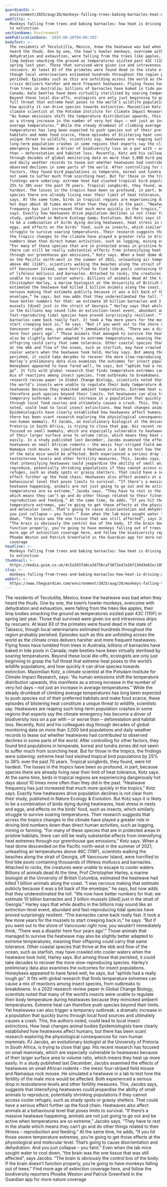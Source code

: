```yaml
---
guardianId: >-
  environment/2025/aug/20/monkeys-falling-trees-baking-barnacles-heat-driving-animals-extinction-climate
webTitle: >-
  Monkeys falling from trees and baking barnacles: how heat is driving animals
  to extinction
sectionName: Environment
webPublicationDate: '2025-08-20T04:00:30Z'
bodyText: >-
  The residents of Tecolutilla, Mexico, knew the heatwave was bad when they
  heard the thuds. One by one, the town’s howler monkeys, overcome with
  dehydration and exhaustion, were falling from the trees like apples, their
  limp bodies smacking the ground as temperatures sizzled past 43C (110F) in
  spring last year. Those that survived were given ice and intravenous drips by
  rescuers. At least 83 of the primates were found dead in the state of Tabasco,
  though local veterinarians estimated hundreds throughout the region probably
  perished. Episodes such as this are unfolding across the world as the climate
  crisis delivers harsher and more frequent heatwaves. Flying foxes have tumbled
  from trees in Australia; billions of barnacles have baked in tide pools in
  Canada; male beetles have been virtually sterilised by soaring temperatures.
  Beyond these local die-offs, ecologists are only just beginning to grasp the
  full threat that extreme heat poses to the world’s wildlife populations, and
  how quickly it can drive species towards extinction. Maximilian Kotz, a
  climate scientist at the Potsdam Institute for Climate Impact Research, says:
  “As human emissions shift the temperature distribution upwards, this manifests
  as a strong increase in the number of very hot days – not just an increase in
  average temperatures.” While the steady drumbeat of climbing average
  temperatures has long been expected to push species out of their preferred
  habitats and make food scarce, these episodes of blistering heat constitute a
  unique threat to wildlife, scientists say. Heatwaves are reaping such
  long-term population crashes in some regions that experts say the climate
  emergency has become a driver of biodiversity loss on a par with – or worse
  than – deforestation and habitat loss. Recently, Kotz and his colleagues dug
  through decades of global monitoring data on more than 3,000 bird populations
  and daily weather records to tease out whether heatwaves had contributed to
  observed declines in some parts of the world. After controlling for other
  factors, they found bird populations in temperate, boreal and tundra zones did
  not seem to suffer much from scorching heat. But for those in the tropics, the
  findings were sobering: extreme heat had slashed tropical bird populations by
  25% to 38% over the past 70 years. Tropical songbirds, they found, were hit
  hardest. The losses in the tropics have been so profound, in part, because
  species there are already living near their limit of heat tolerance, Kotz
  says. At the same time, birds in tropical regions are experiencing dangerously
  hot days about 10 times more often than they did in the past. “Heatwave
  frequency has just increased that much more quickly in the tropics,” Kotz
  says. Exactly how heatwaves drive population declines is not clear from their
  study, published in Nature Ecology &amp; Evolution. But Kotz says it is likely
  to be a combination of birds dying during heatwaves, heat stress in nests and
  eggs, and effects on the birds’ food, such as insects, which similarly
  struggle to survive soaring temperatures. Their research suggests that across
  the tropics changes to the climate have played a greater role in driving bird
  numbers down than direct human activities, such as logging, mining or farming.
  “For many of these species that are in protected areas in pristine habitats,
  there can still be really substantial effects from intensifying heat extremes
  through our greenhouse gas emissions,” Kotz says. When a heat dome descended
  on the Pacific north-west in the summer of 2021, unleashing air temperatures
  above 46C (116F), scientists walking the beaches along the strait of Georgia,
  off Vancouver Island, were horrified to find tide pools containing thousands
  of lifeless molluscs and barnacles. Attached to rocks, the creatures were
  unable to escape to cooler waters. Billions of animals dead At the time, Prof
  Christopher Harley, a marine biologist at the University of British Columbia,
  estimated the heatwave had killed 1 billion animals along the coast. “I was
  nervous making that estimate publicly because it was a bit back of the
  envelope,” he says, but now adds that they underestimated the toll. “We now
  have better numbers for that: we estimate 10 billion barnacles and 3 billion
  mussels [died] just in the strait of Georgia.” Harley says that while deaths
  in the billions may sound like an extinction-level event, abundant and
  fast-reproducing tidal species have proved surprisingly resilient. “The
  barnacles came back really fast. It took a few more years for the mussels to
  start creeping back in,” he says. “But if you went out to the shore of
  Vancouver right now, you wouldn’t immediately think, ‘There was a disaster
  here four years ago’.” Those animals that managed to survive the heatwave may
  also be slightly better adapted to extreme temperatures, meaning their
  offspring could carry that same tolerance. Other coastal species that thrive
  at the ebb and flow of the ocean, such as starfish, may have crawled into
  cooler waters when the heatwave took hold, Harley says. But among those that
  perished, it could take decades to recover the more slow-reproducing species.
  Harley’s preliminary data also examines the outcomes for insect populations.
  Honeybees appeared to have fared well, he says, but “aphids had a really tough
  go”. It fits with global research that finds temperature extremes can cause a
  mix of reactions among insect species, from outbreaks to breakdowns. In a 2020
  research review paper in Global Change Biology, scientists noted that many of
  the world’s insects were unable to regulate their body temperature during
  heatwaves because they mimicked ambient temperatures. Extreme heat can
  therefore push species beyond their limits. Yet heatwaves can also trigger a
  temporary outbreak: a dramatic increase in a population that quickly burns
  through local food sources and ultimately causes a crash. This, the authors
  noted, could lead to local insect extinctions. How heat changes animal bodies
  Epidemiologists have clearly established how heatwaves affect humans, but
  there has been scant research exploring the physiological consequences for
  non-human mammals. PJ Jacobs, an evolutionary biologist at the University of
  Pretoria in South Africa, is trying to close that gap. His recent research has
  focused on small mammals, which are especially vulnerable to heatwaves because
  of their larger surface area to volume ratio, which means they heat up more
  easily. In a study published last December, Jacobs examined the effects of
  heatwaves on small African rodents – the mesic four-striped field mouse and
  Namaqua rock mouse. He simulated a heatwave in a lab to test how the fertility
  of the male mice would be affected. Both experienced a serious drop in
  testosterone levels and other fertility measures. This, Jacobs says, suggests
  that intensifying heatwaves could jeopardise the ability of small animals to
  reproduce, potentially shrinking populations if they cannot access cooler
  refuges, such as shady spots or grassy shelters. That could have a serious
  effect further up the food chain. Heatwaves also affect animals at a
  behavioural level that poses limits to survival. “If there’s a massive
  heatwave happening, animals are not just going to go out and be active when
  temperatures are so extreme,” Jacobs says. “They have to rest in the shade
  which means they can’t go and do other things related to their fitness –
  reproduction and feeding.” At the same time, he adds, “If you hit those severe
  temperature extremes, you’re going to get those effects at the physiological
  and molecular level. That’s going to cause disorientation and dehydration. And
  you just collapse – you faint.” Even when the lab mice sought water to cool
  down, “the brain was the one tissue that was still affected”, says Jacobs.
  “The brain is obviously the control box of the body. If the brain doesn’t
  function properly, you’re going to have monkeys falling out of trees.” Find
  more age of extinction coverage here, and follow the biodiversity reporters
  Phoebe Weston and Patrick Greenfield in the Guardian app for more nature
  coverage
headline: >-
  Monkeys falling from trees and baking barnacles: how heat is driving animals
  to extinction
thumbnail: >-
  https://media.guim.co.uk/4c5a3d37a8ca3d756caf3672e47a16f13643e82e/1094_774_4232_3386/500.jpg
slug: >-
  monkeys-falling-from-trees-and-baking-barnacles-how-heat-is-driving-animals-to-extinction
webUrl: >-
  https://www.theguardian.com/environment/2025/aug/20/monkeys-falling-trees-baking-barnacles-heat-driving-animals-extinction-climate
---
```

The residents of Tecolutilla, Mexico, knew the heatwave was bad when they heard the thuds. One by one, the town’s howler monkeys, overcome with dehydration and exhaustion, were falling from the trees like apples, their limp bodies smacking the ground as temperatures sizzled past 43C (110F) in spring last year. Those that survived were given ice and intravenous drips by rescuers. At least 83 of the primates were found dead in the state of Tabasco, though local veterinarians estimated hundreds throughout the region probably perished. Episodes such as this are unfolding across the world as the climate crisis delivers harsher and more frequent heatwaves. Flying foxes have tumbled from trees in Australia; billions of barnacles have baked in tide pools in Canada; male beetles have been virtually sterilised by soaring temperatures. Beyond these local die-offs, ecologists are only just beginning to grasp the full threat that extreme heat poses to the world’s wildlife populations, and how quickly it can drive species towards extinction. Maximilian Kotz, a climate scientist at the Potsdam Institute for Climate Impact Research, says: “As human emissions shift the temperature distribution upwards, this manifests as a strong increase in the number of very hot days – not just an increase in average temperatures.” While the steady drumbeat of climbing average temperatures has long been expected to push species out of their preferred habitats and make food scarce, these episodes of blistering heat constitute a unique threat to wildlife, scientists say. Heatwaves are reaping such long-term population crashes in some regions that experts say the climate emergency has become a driver of biodiversity loss on a par with – or worse than – deforestation and habitat loss. Recently, Kotz and his colleagues dug through decades of global monitoring data on more than 3,000 bird populations and daily weather records to tease out whether heatwaves had contributed to observed declines in some parts of the world. After controlling for other factors, they found bird populations in temperate, boreal and tundra zones did not seem to suffer much from scorching heat. But for those in the tropics, the findings were sobering: extreme heat had slashed tropical bird populations by 25% to 38% over the past 70 years. Tropical songbirds, they found, were hit hardest. The losses in the tropics have been so profound, in part, because species there are already living near their limit of heat tolerance, Kotz says. At the same time, birds in tropical regions are experiencing dangerously hot days about 10 times more often than they did in the past. “Heatwave frequency has just increased that much more quickly in the tropics,” Kotz says. Exactly how heatwaves drive population declines is not clear from their study, published in Nature Ecology &amp; Evolution. But Kotz says it is likely to be a combination of birds dying during heatwaves, heat stress in nests and eggs, and effects on the birds’ food, such as insects, which similarly struggle to survive soaring temperatures. Their research suggests that across the tropics changes to the climate have played a greater role in driving bird numbers down than direct human activities, such as logging, mining or farming. “For many of these species that are in protected areas in pristine habitats, there can still be really substantial effects from intensifying heat extremes through our greenhouse gas emissions,” Kotz says. When a heat dome descended on the Pacific north-west in the summer of 2021, unleashing air temperatures above 46C (116F), scientists walking the beaches along the strait of Georgia, off Vancouver Island, were horrified to find tide pools containing thousands of lifeless molluscs and barnacles. Attached to rocks, the creatures were unable to escape to cooler waters. Billions of animals dead At the time, Prof Christopher Harley, a marine biologist at the University of British Columbia, estimated the heatwave had killed 1 billion animals along the coast. “I was nervous making that estimate publicly because it was a bit back of the envelope,” he says, but now adds that they underestimated the toll. “We now have better numbers for that: we estimate 10 billion barnacles and 3 billion mussels [died] just in the strait of Georgia.” Harley says that while deaths in the billions may sound like an extinction-level event, abundant and fast-reproducing tidal species have proved surprisingly resilient. “The barnacles came back really fast. It took a few more years for the mussels to start creeping back in,” he says. “But if you went out to the shore of Vancouver right now, you wouldn’t immediately think, ‘There was a disaster here four years ago’.” Those animals that managed to survive the heatwave may also be slightly better adapted to extreme temperatures, meaning their offspring could carry that same tolerance. Other coastal species that thrive at the ebb and flow of the ocean, such as starfish, may have crawled into cooler waters when the heatwave took hold, Harley says. But among those that perished, it could take decades to recover the more slow-reproducing species. Harley’s preliminary data also examines the outcomes for insect populations. Honeybees appeared to have fared well, he says, but “aphids had a really tough go”. It fits with global research that finds temperature extremes can cause a mix of reactions among insect species, from outbreaks to breakdowns. In a 2020 research review paper in Global Change Biology, scientists noted that many of the world’s insects were unable to regulate their body temperature during heatwaves because they mimicked ambient temperatures. Extreme heat can therefore push species beyond their limits. Yet heatwaves can also trigger a temporary outbreak: a dramatic increase in a population that quickly burns through local food sources and ultimately causes a crash. This, the authors noted, could lead to local insect extinctions. How heat changes animal bodies Epidemiologists have clearly established how heatwaves affect humans, but there has been scant research exploring the physiological consequences for non-human mammals. PJ Jacobs, an evolutionary biologist at the University of Pretoria in South Africa, is trying to close that gap. His recent research has focused on small mammals, which are especially vulnerable to heatwaves because of their larger surface area to volume ratio, which means they heat up more easily. In a study published last December, Jacobs examined the effects of heatwaves on small African rodents – the mesic four-striped field mouse and Namaqua rock mouse. He simulated a heatwave in a lab to test how the fertility of the male mice would be affected. Both experienced a serious drop in testosterone levels and other fertility measures. This, Jacobs says, suggests that intensifying heatwaves could jeopardise the ability of small animals to reproduce, potentially shrinking populations if they cannot access cooler refuges, such as shady spots or grassy shelters. That could have a serious effect further up the food chain. Heatwaves also affect animals at a behavioural level that poses limits to survival. “If there’s a massive heatwave happening, animals are not just going to go out and be active when temperatures are so extreme,” Jacobs says. “They have to rest in the shade which means they can’t go and do other things related to their fitness – reproduction and feeding.” At the same time, he adds, “If you hit those severe temperature extremes, you’re going to get those effects at the physiological and molecular level. That’s going to cause disorientation and dehydration. And you just collapse – you faint.” Even when the lab mice sought water to cool down, “the brain was the one tissue that was still affected”, says Jacobs. “The brain is obviously the control box of the body. If the brain doesn’t function properly, you’re going to have monkeys falling out of trees.” Find more age of extinction coverage here, and follow the biodiversity reporters Phoebe Weston and Patrick Greenfield in the Guardian app for more nature coverage
